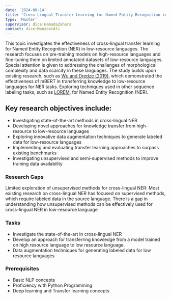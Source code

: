 ```yaml
---
date: '2024-08-14'
title: 'Cross-Lingual Transfer Learning for Named Entity Recognition in Low-Resource Languages'
type: 'Master'
supervisor: dice:HamadaZahera
contact: dice:ManzoorAli
---
```


This topic investigates the effectiveness of cross-lingual transfer learning for Named Entity Recognition (NER) in low-resource languages. The research focuses on pre-training models on high-resource languages and fine-tuning them on limited annotated datasets of low-resource languages. Special attention is given to addressing the challenges of morphological complexity and data scarcity in these languages. The study builds upon existing research, such as [Wu and Dredze (2019)](https://aclanthology.org/D19-1077/), which demonstrated the effectiveness of mBERT in transferring knowledge to low-resource languages for NER tasks. Exploring techniques used in other sequence labeling tasks, such as [LOREM](https://dl.acm.org/doi/pdf/10.1145/3366423.3380252), for Named Entity Recognition (NER).

## Key research objectives include:

- Investigating state-of-the-art methods in cross-lingual NER
- Developing novel approaches for knowledge transfer from high-resource to low-resource languages
- Exploring innovative data augmentation techniques to generate labeled data for low-resource languages
- Implementing and evaluating transfer learning approaches to surpass existing benchmarks
- Investigating unsupervised and semi-supervised methods to improve training data availability

### Research Gaps

Limited exploration of unsupervised methods for cross-lingual NER: Most existing research on cross-lingual NER has focused on supervised methods, which require labeled data in the source language. There is a gap in understanding how unsupervised methods can be effectively used for cross-lingual NER in low-resource language 

### Tasks

- Investigate the state-of-the-art in cross-lingual NER
- Develop an approach for transferring knowledge from a model trained on high resource language to low resource language. 
- Data augmentation techniques for generating labeled data for low resource languages



### Prerequisites

- Basic NLP concepts
- Proficiency with Python Programming 
- Deep learning and Transfer learning concepts
